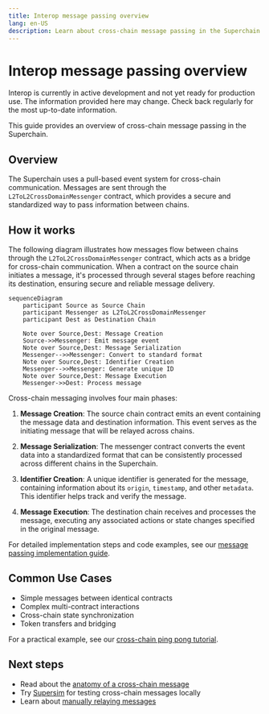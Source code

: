 ```yaml
---
title: Interop message passing overview
lang: en-US
description: Learn about cross-chain message passing in the Superchain.
---
```



# Interop message passing overview

<Callout>
  Interop is currently in active development and not yet ready for production use. The information provided here may change. Check back regularly for the most up-to-date information.
</Callout>

This guide provides an overview of cross-chain message passing in the Superchain.

## Overview

The Superchain uses a pull-based event system for cross-chain communication. Messages are sent through the `L2ToL2CrossDomainMessenger` contract, which provides a secure and standardized way to pass information between chains.

## How it works

The following diagram illustrates how messages flow between chains through the `L2ToL2CrossDomainMessenger` contract, which acts as a bridge for cross-chain communication. When a contract on the source chain initiates a message, it's processed through several stages before reaching its destination, ensuring secure and reliable message delivery.

```mermaid
sequenceDiagram
    participant Source as Source Chain
    participant Messenger as L2ToL2CrossDomainMessenger
    participant Dest as Destination Chain
    
    Note over Source,Dest: Message Creation
    Source->>Messenger: Emit message event
    Note over Source,Dest: Message Serialization
    Messenger-->>Messenger: Convert to standard format
    Note over Source,Dest: Identifier Creation
    Messenger-->>Messenger: Generate unique ID
    Note over Source,Dest: Message Execution
    Messenger->>Dest: Process message
```

Cross-chain messaging involves four main phases:

1.  **Message Creation**: The source chain contract emits an event containing the message data and destination information. This event serves as the initiating message that will be relayed across chains.

2.  **Message Serialization**: The messenger contract converts the event data into a standardized format that can be consistently processed across different chains in the Superchain.

3.  **Identifier Creation**: A unique identifier is generated for the message, containing information about its `origin`, `timestamp`, and other `metadata`. This identifier helps track and verify the message.

4.  **Message Execution**: The destination chain receives and processes the message, executing any associated actions or state changes specified in the original message.

For detailed implementation steps and code examples, see our [message passing implementation guide](https://supersim.pages.dev/guides/interop/viem).

## Common Use Cases

*   Simple messages between identical contracts
*   Complex multi-contract interactions
*   Cross-chain state synchronization
*   Token transfers and bridging

For a practical example, see our [cross-chain ping pong tutorial](https://supersim.pages.dev/guides/interop/cross-chain-contract-calls-pingpong).

## Next steps

*   Read about the [anatomy of a cross-chain message](/stack/interop/cross-chain-message)
*   Try [Supersim](supersim) for testing cross-chain messages locally
*   Learn about [manually relaying messages](https://supersim.pages.dev/guides/interop/cast)
